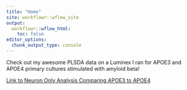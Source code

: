 ```yaml
---
title: "Home"
site: workflowr::wflow_site
output:
  workflowr::wflow_html:
    toc: false
editor_options:
  chunk_output_type: console
---
```


Check out my awesome PLSDA data on a Luminex I ran for APOE3 and APOE4 primary cultures stimulated with amyloid beta!

[Link to Neuron Only Analysis Comparing APOE3 to APOE4](NeuronOnlyAnalysis.html)
